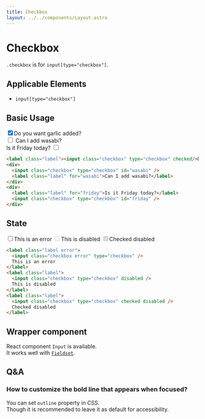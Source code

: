 ```yaml
---
title: Checkbox
layout: ../../components/Layout.astro
---
```



# Checkbox

`.checkbox` is for `input[type="checkbox"]`.

## Applicable Elements

- `input[type="checkbox"]`

## Basic Usage

<SamplePane>
<label class="label"><input class="checkbox" type="checkbox" checked/>Do you want garlic added?</label>
<div>
  <input class="checkbox" type="checkbox" id="wasabi" />
  <label class="label" for="wasabi">Can I add wasabi?</label>
</div>
<div>
  <label class="label" for="friday">Is it Friday today?</label>
  <input class="checkbox" type="checkbox" id="friday" />
</div>
</SamplePane>

```html
<label class="label"><input class="checkbox" type="checkbox" checked/>Do you want garlic added?</label>
<div>
  <input class="checkbox" type="checkbox" id="wasabi" />
  <label class="label" for="wasabi">Can I add wasabi?</label>
</div>
<div>
  <label class="label" for="friday">Is it Friday today?</label>
  <input class="checkbox" type="checkbox" id="friday" />
</div>
```

## State

<SamplePane>
<label class="label error"><input class="checkbox error" type="checkbox" />This is an error</label>
<label class="label"><input class="checkbox" type="checkbox" disabled />This is disabled</label>
<label class="label"><input class="checkbox" type="checkbox" checked disabled />Checked disabled</label>
</SamplePane>

```html
<label class="label error">
  <input class="checkbox error" type="checkbox" />
  This is an error
</label>
<label class="label">
  <input class="checkbox" type="checkbox" disabled />
  This is disabled
</label>
<label class="label">
  <input class="checkbox" type="checkbox" checked disabled />
  Checked disabled
</label>
```

## Wrapper component

React component `Input` is available.  
It works well with [`Fieldset`](/components/fieldset).

## Q&A

### How to customize the bold line that appears when focused?

You can set `outline` property in CSS.  
Though it is recommended to leave it as default for accessibility.